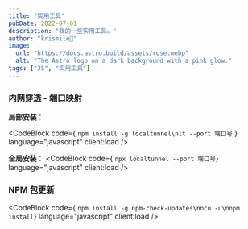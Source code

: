 ```yaml
---
title: "实用工具"
pubDate: 2022-07-01
description: "我的一些实用工具。"
author: "krismile🥤"
image:
  url: "https://docs.astro.build/assets/rose.webp"
  alt: "The Astro logo on a dark background with a pink glow."
tags: ["JS", "实用工具"]
---
```



### 内网穿透 - 端口映射


**局部安装**：

<CodeBlock
  code={ 
  `npm install -g localtunnel\nlt --port 端口号`
  }
  language="javascript"
  client:load
/>

**全局安装**：
<CodeBlock
  code={ `npx localtunnel --port 端口号`}
  language="javascript"
  client:load
/>

### NPM 包更新
<CodeBlock
  code={ `npm install -g npm-check-updates\nncu -u\nnpm install`}
  language="javascript"
  client:load
/>
